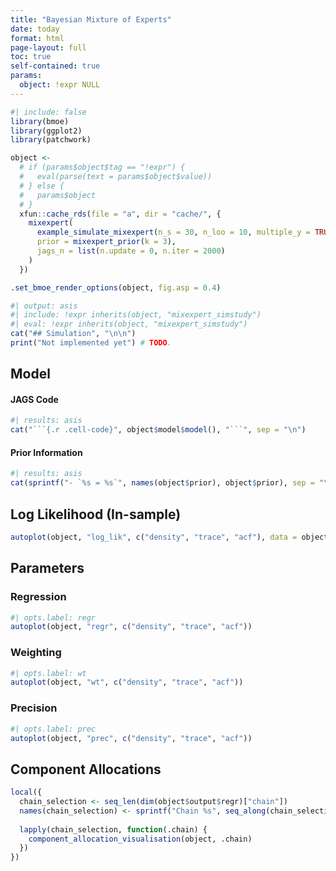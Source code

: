 ```yaml
---
title: "Bayesian Mixture of Experts"
date: today
format: html
page-layout: full
toc: true
self-contained: true
params:
  object: !expr NULL
---
```


```r
#| include: false
library(bmoe)
library(ggplot2)
library(patchwork)

object <- 
  # if (params$object$tag == "!expr") {
  #   eval(parse(text = params$object$value))
  # } else {
  #   params$object
  # }
  xfun::cache_rds(file = "a", dir = "cache/", {
    mixexpert(
      example_simulate_mixexpert(n_s = 30, n_loo = 10, multiple_y = TRUE, q_cens = 0.1),
      prior = mixexpert_prior(k = 3),
      jags_n = list(n.update = 0, n.iter = 2000)
    )
  })

.set_bmoe_render_options(object, fig.asp = 0.4)
```


```r
#| output: asis
#| include: !expr inherits(object, "mixexpert_simstudy")
#| eval: !expr inherits(object, "mixexpert_simstudy")
cat("## Simulation", "\n\n")
print("Not implemented yet") # TODO.
```


## Model

::: {.callout-note collapse="true"}
#### JAGS Code
```r
#| results: asis
cat("```{.r .cell-code}", object$model$model(), "```", sep = "\n")
```
:::


::: {.callout-note collapse="true"}
#### Prior Information
```r
#| results: asis
cat(sprintf("- `%s = %s`", names(object$prior), object$prior), sep = "\n\n")
```
:::

## Log Likelihood (In-sample)

```r
autoplot(object, "log_lik", c("density", "trace", "acf"), data = object$data)
```


## Parameters

::: {.panel-tabset}
### Regression
```r
#| opts.label: regr
autoplot(object, "regr", c("density", "trace", "acf"))
```

### Weighting
```r
#| opts.label: wt
autoplot(object, "wt", c("density", "trace", "acf"))
```

### Precision
```r
#| opts.label: prec
autoplot(object, "prec", c("density", "trace", "acf"))
```
:::

## Component Allocations

```r
local({
  chain_selection <- seq_len(dim(object$output$regr)["chain"])
  names(chain_selection) <- sprintf("Chain %s", seq_along(chain_selection))
  
  lapply(chain_selection, function(.chain) {
    component_allocation_visualisation(object, .chain)
  })
})
```
